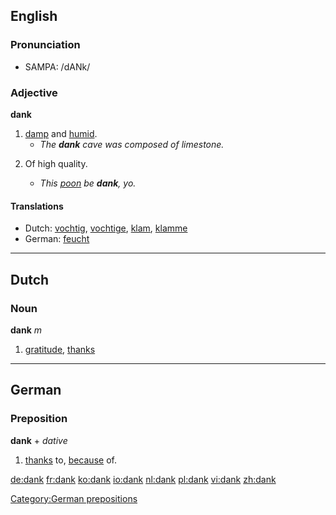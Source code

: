 {{see|Dank}}

==English==

===Pronunciation===
*{{US}} SAMPA: /dANk/

===Adjective===
'''dank'''

# [[damp]] and [[humid]].
#*''The '''dank''' cave was composed of limestone.''
# {{slang}} Of high quality.
#*''This [[poon]] be '''dank''', yo.''

====Translations====
*Dutch: [[vochtig]], [[vochtige]], [[klam]], [[klamme]]
*German: [[feucht]]

----

==Dutch==
===Noun===
'''dank''' ''m''

#[[gratitude]], [[thanks]]

----
==German==
===Preposition===
'''dank''' + ''dative''

#[[thanks]] to, [[because]] of.

[[Category:German prepositions]]

[[de:dank]]
[[fr:dank]]
[[ko:dank]]
[[io:dank]]
[[nl:dank]]
[[pl:dank]]
[[vi:dank]]
[[zh:dank]]